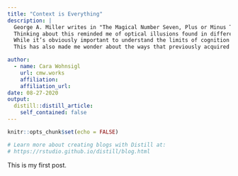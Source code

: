 ```yaml
---
title: "Context is Everything"
description: |
  George A. Miller writes in "The Magical Number Seven, Plus or Minus Two" that we “must have some understanding of why the one-dimensional variables we judge in the laboratory give results so far out of line with what we do constantly in our behavior outside the laboratory.” This got me thinking about the difficulties associated with oversimplifying what our mind does everyday, and how important context is. In Miller’s study, subjects could not identify more than six different pitches without error, but I wonder how that might compare to pitches within context, both within the mind and the physical environment. Miller himself discusses how memory span is essentially the same no matter how many bits of information there are as long as they are organized into “chunks.” I think it’s important to think about how information that we process is not filed into a black void: it’s ultimately shelved with appropriately similar material to create these chunks. How often are we comparing very similar bits of information without any context, outside of a laboratory experiment? <br><br>
  Thinking about this reminded me of optical illusions found in differentiating colors in different contexts, particularly like the one seen here: https://miro.medium.com/max/1400/1*GeP8StH8pOZzUJflP7-8cw.gif. It seems to me to suggest that adding ‘context’ can also inhibit our ability to distinguish similar bits of information. I’m wondering how important it actually is to be able to “correctly” identify something when stripped of its context. This importance certainly changes pending what the information is, but it seems like information at its purest form is less relevant than what it seems to be once placed into context. For example, if one was choosing a shade of off-white paint for the walls of their home, how the paint actually appears when the type of lighting in the room and colors of the other furniture is accounted for ultimately matters more than what the color technically “is” in the can.<br><br>
  While it’s obviously important to understand the limits of cognition at the most basic level, I was also thinking about Allen Newell’s “You can’t play 20 questions with nature and win,” writings while reading Miller’s work. I was especially connecting Newell’s criticisms of binaries with Miller’s own recognition of one-dimensional variables in the lab. Newell states that “Psychology also attempts to conceptualize what it is doing, as a guide to investigating these phenomena. How do we do that? Mostly, so it seems to me, by the construction of oppositions--usually binary ones.” His criticism later on in the paper states that “Only the barest fraction of each prior paper found its way into the next.” He struggles with the lack of cumulation of scientific knowledge due to these siloed experiments and simplified dualisms (nature vs nurture, self vs society). I thought of Miller’s work while reading this in that the ‘simplified’ version of the laboratory experiment needed to be further expanded upon to include the concept of “chunks” of information in order for the work to apply to behavior outside the lab. Even the idea of “chunks” seemed a bit too convenient to me, like the number “seven” is relevant as long as the information is categorized just the right way. How does one actually define what a “chunk” of information is? Is that up to the experimenter or the person who possesses the information? <br><br>
  This has also made me wonder about the ways that previously acquired information affects how chunks of information are progressively formed. While reading “Richard Semon’s Theory of Memory” by Daniel L. Schacter, James Eric Eich, and Endel Tulving, I started to think about how previously formed engrams might affect how new information is categorized. If a memory physically alters the brain, what are the far-reaching effects? “Semon argued not only that information is encoded into memory and that there are 'memory traces' (engrams) or after-effects of stimulation that conserve the changes in the nervous system, he also contended that these changes in the brain (that is, engrams) are inherited.” Recently, I read a study (https://www.nature.com/articles/s41398-018-0252-1.pdf) of a small sample with results that suggested “childhood abuse is associated with sperm DNA methylation, which may have implications for offspring development.” Larger sample sizes are needed to confirm these findings. However, if it’s possible for parents’ childhood trauma to affect their children in a biological way, I would be interested to learn more about the kinds of longer-reaching impacts that engrams might have. 

author:
  - name: Cara Wohnsigl 
    url: cmw.works
    affiliation: 
    affiliation_url: 
date: 08-27-2020
output:
  distill::distill_article:
    self_contained: false
---
```


```r
knitr::opts_chunk$set(echo = FALSE)

# Learn more about creating blogs with Distill at:
# https://rstudio.github.io/distill/blog.html

```


This is my first post.
